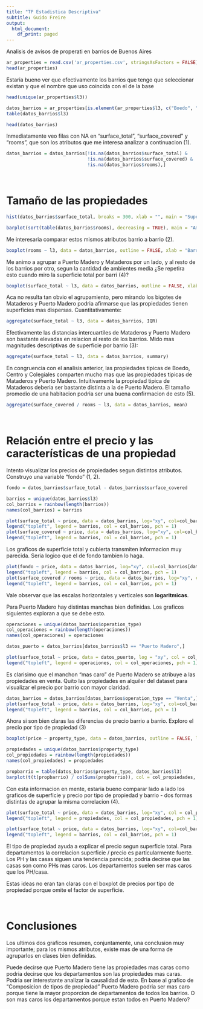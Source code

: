 ```yaml
---
title: "TP Estadistica Descriptiva"
subtitle: Guido Freire
output:
  html_document:
    df_print: paged
---
```

Analisis de avisos de properati en barrios de Buenos Aires

```r
ar_properties = read.csv('ar_properties.csv', stringsAsFactors = FALSE)
head(ar_properties)
```

Estaria bueno ver que efectivamente los barrios que tengo que seleccionar existan y que el nombre que uso coincida con el de la base

```r
head(unique(ar_properties$l3))
```
```r
datos_barrios = ar_properties[is.element(ar_properties$l3, c("Boedo", "Colegiales", "Centro / Microcentro", "Mataderos", "Puerto Madero")),]
table(datos_barrios$l3)
```
```r
head(datos_barrios)
```

Inmediatamente veo filas con NA en "surface_total", "surface_covered" y "rooms", que son los atributos que me interesa analizar a continuacion (1).

```r
datos_barrios = datos_barrios[!is.na(datos_barrios$surface_total) &
                              !is.na(datos_barrios$surface_covered) &
                              !is.na(datos_barrios$rooms),]
```

\

# Tamaño de las propiedades

```r
hist(datos_barrios$surface_total, breaks = 300, xlab = "", main = "Superficie total", xlim = c(0, 1000))
```
```r
barplot(sort(table(datos_barrios$rooms), decreasing = TRUE), main = "Ambientes")
```

Me interesaria comparar estos mismos atributos barrio a barrio (2).

```r
boxplot(rooms ~ l3, data = datos_barrios, outline = FALSE, xlab = "Barrio", ylab = "Ambientes")
```

Me animo a agrupar a Puerto Madero y Mataderos por un lado, y al resto de los barrios por otro, segun la cantidad de ambientes media ¿Se repetira esto cuando miro la superficie total por barri (4)?

```r
boxplot(surface_total ~ l3, data = datos_barrios, outline = FALSE, xlab = "Barrio", ylab = "Superficie total")
```

Aca no resulta tan obvio el agrupamiento, pero mirando los bigotes de Mataderos y Puerto Madero podria afirmarse que las propiedades 
tienen superficies mas dispersas. Cuantitativamente:

```r
aggregate(surface_total ~ l3, data = datos_barrios, IQR)
```

Efectivamente las distancias intercuartiles de Mataderos y Puerto Madero son bastante elevadas en relacion al resto de los barrios. Mido mas magnitudes descriptivas de superficie por barrio (3):

```r
aggregate(surface_total ~ l3, data = datos_barrios, summary)
```

En congruencia con el analisis anterior, las propiedades tipicas de Boedo, Centro y Colegiales comparten mucho mas que las propiedades tipicas de Mataderos y Puerto Madero.
Intuitivamente la propiedad tipica de Mataderos deberia ser bastante distinta a la de Puerto Madero. El tamaño promedio de una habitacion podria ser una buena confirmacion de esto (5).

```r
aggregate(surface_covered / rooms ~ l3, data = datos_barrios, mean)
```

\

# Relación entre el precio y las características de una propiedad

Intento visualizar los precios de propiedades segun distintos atributos. Construyo una variable "fondo" (1, 2).

```r
fondo = datos_barrios$surface_total - datos_barrios$surface_covered

barrios = unique(datos_barrios$l3)
col_barrios = rainbow(length(barrios))
names(col_barrios) = barrios

plot(surface_total ~ price, data = datos_barrios, log="xy", col=col_barrios[datos_barrios$l3], main = "Superficie total")
legend("topleft", legend = barrios, col = col_barrios, pch = 1)
plot(surface_covered ~ price, data = datos_barrios, log="xy", col=col_barrios[datos_barrios$l3], main = "Superficie cubierta")
legend("topleft", legend = barrios, col = col_barrios, pch = 1)
```

Los graficos de superficie total y cubierta transmiten informacion muy parecida. Seria logico que el de fondo tambien lo haga.

```r
plot(fondo ~ price, data = datos_barrios, log="xy", col=col_barrios[datos_barrios$l3], main = "Fondo")
legend("topleft", legend = barrios, col = col_barrios, pch = 1)
plot(surface_covered / rooms ~ price, data = datos_barrios, log="xy", col=col_barrios[datos_barrios$l3], ylab = "Habitacion promedio", main = "Habitacion promedio")
legend("topleft", legend = barrios, col = col_barrios, pch = 1)
```

Vale observar que las escalas horizontales y verticales son **logaritmicas**.

Para Puerto Madero hay distintas manchas bien definidas. Los graficos siguientes exploran a que se debe esto.

```r
operaciones = unique(datos_barrios$operation_type)
col_operaciones = rainbow(length(operaciones))
names(col_operaciones) = operaciones

datos_puerto = datos_barrios[datos_barrios$l3 == "Puerto Madero",]

plot(surface_total ~ price, data = datos_puerto, log = "xy", col = col_operaciones[datos_puerto$operation_type], main = "Superficie y precio por operacion (Puerto Madero)")
legend("topleft", legend = operaciones, col = col_operaciones, pch = 1)
```

Es clarisimo que el manchon "mas caro" de Puerto Madero se atribuye a las propiedades en venta. Quito las propiedades en alquiler del dataset para visualizar el precio por barrio con mayor claridad.

```r
datos_barrios = datos_barrios[datos_barrios$operation_type == "Venta",]
plot(surface_total ~ price, data = datos_barrios, log="xy", col=col_barrios[datos_barrios$l3], main = "Superficie total (Venta)")
legend("topleft", legend = barrios, col = col_barrios, pch = 1)
```

Ahora si son bien claras las diferencias de precio barrio a barrio. Exploro el precio por tipo de propiedad (3)

```r
boxplot(price ~ property_type, data = datos_barrios, outline = FALSE, las = 2, main = "Precio por tipo de propiedad")
```


```r
propiedades = unique(datos_barrios$property_type)
col_propiedades = rainbow(length(propiedades))
names(col_propiedades) = propiedades

propbarrio = table(datos_barrios$property_type, datos_barrios$l3)
barplot(t(t(propbarrio) / colSums(propbarrio)), col = col_propiedades, legend.text = TRUE, main = "Composicion de tipos de propiedad") # (?) como ubicar leyenda, arreglar labels que no aparecen
```

Con esta informacion en mente, estaria bueno comparar lado a lado los graficos de superficie y precio por tipo de propiedad y barrio - dos formas distintas de agrupar la misma correlacion (4).

```r
plot(surface_total ~ price, data = datos_barrios, log="xy", col = col_propiedades[datos_barrios$property_type], main = "Propiedad")
legend("topleft", legend = propiedades, col = col_propiedades, pch = 1)

plot(surface_total ~ price, data = datos_barrios, log="xy", col=col_barrios[datos_barrios$l3], main = "Barrio")
legend("topleft", legend = barrios, col = col_barrios, pch = 1)
```

El tipo de propiedad ayuda a explicar el precio segun superficie total. Para departamentos la correlacion superficie / precio es particularmente fuerte. Los PH y las casas siguen una tendencia parecida; podria decirse que las casas son como PHs mas caros. Los departamentos suelen ser mas caros que los PH/casa.

Estas ideas no eran tan claras con el boxplot de precios por tipo de propiedad porque omite el factor de superficie.

\

# Conclusiones

Los ultimos dos graficos resumen, conjuntamente, una conclusion muy importante; para los mismos atributos, existe mas de una forma de agruparlos en clases bien definidas.

Puede decirse que Puerto Madero tiene las propiedades mas caras como podria decirse que los departamentos son las propiedades mas caras. Podria ser interestante analizar la causalidad de esto. En base al grafico de "Composicion de tipos de propiedad" Puerto Madero podria ser mas caro porque tiene la mayor proporcion de departamentos de todos los barrios. O son mas caros los departamentos porque estan todos en Puerto Madero?